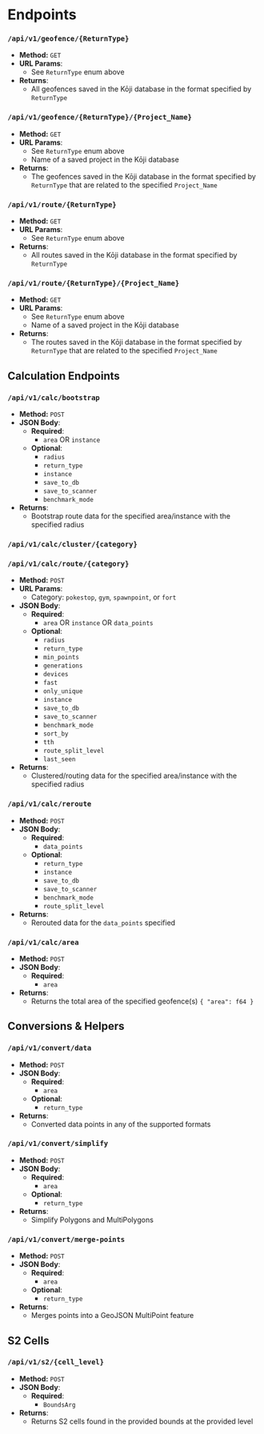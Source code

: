 # Endpoints

### `/api/v1/geofence/{ReturnType}`

- **Method:** `GET`
- **URL Params**:
  - See `ReturnType` enum above
- **Returns**:
  - All geofences saved in the Kōji database in the format specified by `ReturnType`

### `/api/v1/geofence/{ReturnType}/{Project_Name}`

- **Method:** `GET`
- **URL Params**:
  - See `ReturnType` enum above
  - Name of a saved project in the Kōji database
- **Returns**:
  - The geofences saved in the Kōji database in the format specified by `ReturnType` that are related to the specified `Project_Name`

### `/api/v1/route/{ReturnType}`

- **Method:** `GET`
- **URL Params**:
  - See `ReturnType` enum above
- **Returns**:
  - All routes saved in the Kōji database in the format specified by `ReturnType`

### `/api/v1/route/{ReturnType}/{Project_Name}`

- **Method:** `GET`
- **URL Params**:
  - See `ReturnType` enum above
  - Name of a saved project in the Kōji database
- **Returns**:
  - The routes saved in the Kōji database in the format specified by `ReturnType` that are related to the specified `Project_Name`

## Calculation Endpoints

### `/api/v1/calc/bootstrap`

- **Method:** `POST`
- **JSON Body**:
  - **Required**:
    - `area` OR `instance`
  - **Optional**:
    - `radius`
    - `return_type`
    - `instance`
    - `save_to_db`
    - `save_to_scanner`
    - `benchmark_mode`
- **Returns**:
  - Bootstrap route data for the specified area/instance with the specified radius

### `/api/v1/calc/cluster/{category}`

### `/api/v1/calc/route/{category}`

- **Method:** `POST`
- **URL Params**:
  - Category: `pokestop`, `gym`, `spawnpoint`, or `fort`
- **JSON Body**:
  - **Required**:
    - `area` OR `instance` OR `data_points`
  - **Optional**:
    - `radius`
    - `return_type`
    - `min_points`
    - `generations`
    - `devices`
    - `fast`
    - `only_unique`
    - `instance`
    - `save_to_db`
    - `save_to_scanner`
    - `benchmark_mode`
    - `sort_by`
    - `tth`
    - `route_split_level`
    - `last_seen`
- **Returns**:
  - Clustered/routing data for the specified area/instance with the specified radius

### `/api/v1/calc/reroute`

- **Method:** `POST`
- **JSON Body**:
  - **Required**:
    - `data_points`
  - **Optional**:
    - `return_type`
    - `instance`
    - `save_to_db`
    - `save_to_scanner`
    - `benchmark_mode`
    - `route_split_level`
- **Returns**:
  - Rerouted data for the `data_points` specified

### `/api/v1/calc/area`

- **Method:** `POST`
- **JSON Body**:
  - **Required**:
    - `area`
- **Returns**:
  - Returns the total area of the specified geofence(s) `{ "area": f64 }`

## Conversions & Helpers

### `/api/v1/convert/data`

- **Method:** `POST`
- **JSON Body**:
  - **Required**:
    - `area`
  - **Optional**:
    - `return_type`
- **Returns**:
  - Converted data points in any of the supported formats

### `/api/v1/convert/simplify`

- **Method:** `POST`
- **JSON Body**:
  - **Required**:
    - `area`
  - **Optional**:
    - `return_type`
- **Returns**:
  - Simplify Polygons and MultiPolygons

### `/api/v1/convert/merge-points`

- **Method:** `POST`
- **JSON Body**:
  - **Required**:
    - `area`
  - **Optional**:
    - `return_type`
- **Returns**:
  - Merges points into a GeoJSON MultiPoint feature

## S2 Cells

### `/api/v1/s2/{cell_level}`

- **Method:** `POST`
- **JSON Body**:
  - **Required**:
    - `BoundsArg`
- **Returns**:
  - Returns S2 cells found in the provided bounds at the provided level
